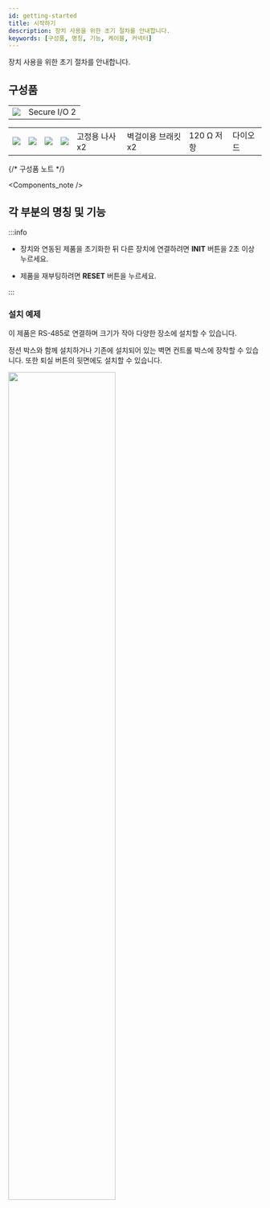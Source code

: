 ```yaml
---
id: getting-started
title: 시작하기
description: 장치 사용을 위한 초기 절차를 안내합니다.
keywords: [구성품, 명칭, 기능, 케이블, 커넥터]
---
```


장치 사용을 위한 초기 절차를 안내합니다.

## 구성품

<Table className='component'>
<Tbody>
<Row className='center white'>

<Td><Image src='/img/device/component-device-sio2.svg' className='none' alone /></Td>

</Row>
<Row className='center'>

<Td>Secure I/O 2</Td>

</Row>
</Tbody>
</Table>

<Table className='component'>
<Tbody>
<Row className='center white'>

<Td><Image src='/img/device/component-screws2.svg' className='none' alone /></Td>

<Td><Image src='/img/device/component-wall-bracket-sio2.svg' className='none' alone /></Td>

<Td><Image src='/img/device/component-resistor.svg' className='none' alone /></Td>

<Td><Image src='/img/device/component-diode1.svg' className='none' alone /></Td>

</Row>
<Row className='center'>

<Td>고정용 나사 x2</Td>

<Td>벽걸이용 브래킷 x2</Td>

<Td>120 Ω 저항</Td>

<Td>다이오드</Td>

</Row>
</Tbody>
</Table>

{/* 구성품 노트 */}

<Components_note />

<PageBreak />

## 각 부분의 명칭 및 기능

<Magnify src='/img/device/name-function-each-part-sio2.png' width={800} zoomFactor={.4} mgWidth={500} mgHeight={500} />

:::info

* 장치와 연동된 제품을 초기화한 뒤 다른 장치에 연결하려면 **INIT** 버튼을 2초 이상 누르세요.

* 제품을 재부팅하려면 **RESET** 버튼을 누르세요.

:::

<PageBreak />

### 설치 예제

이 제품은 RS-485로 연결하며 크기가 작아 다양한 장소에 설치할 수 있습니다.

정션 박스와 함께 설치하거나 기존에 설치되어 있는 벽면 컨트롤 박스에 장착할 수 있습니다. 또한 퇴실 버튼의 뒷면에도 설치할 수 있습니다.

<Image src='/img/device/installation-example-sio2.png' width="65%" className='none' />